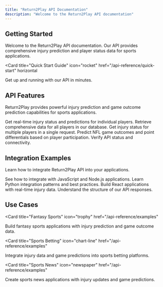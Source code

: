 ```yaml
---
title: "Return2Play API Documentation"
description: "Welcome to the Return2Play API documentation"
---
```


## Getting Started

Welcome to the Return2Play API documentation. Our API provides comprehensive injury prediction and player status data for sports applications.

<Card
  title="Quick Start Guide"
  icon="rocket"
  href="/api-reference/quick-start"
  horizontal
>
  Get up and running with our API in minutes.
</Card>

## API Features

Return2Play provides powerful injury prediction and game outcome prediction capabilities for sports applications.

<Columns cols={2}>
  <Card
    title="Player Status"
    icon="user"
    href="/api-reference/endpoints/get-player-status"
  >
    Get real-time injury status and predictions for individual players.
  </Card>
  <Card
    title="All Players"
    icon="users"
    href="/api-reference/endpoints/get-all-players"
  >
    Retrieve comprehensive data for all players in our database.
  </Card>
  <Card
    title="Player Statuses"
    icon="clipboard-list"
    href="/api-reference/endpoints/get-all-player-statuses"
  >
    Get injury status for multiple players in a single request.
  </Card>
  <Card
    title="Stats Prediction"
    icon="chart-line"
    href="/api-reference/endpoints/stats-prediction"
  >
    Predict NFL game outcomes and point differentials based on player participation.
  </Card>
  <Card
    title="Health Check"
    icon="heart"
    href="/api-reference/endpoints/health"
  >
    Verify API status and connectivity.
  </Card>
</Columns>

## Integration Examples

Learn how to integrate Return2Play API into your applications.

<Columns cols={2}>
  <Card
    title="JavaScript Examples"
    icon="code"
    href="/api-reference/examples"
  >
    See how to integrate with JavaScript and Node.js applications.
  </Card>
  <Card
    title="Python Examples"
    icon="python"
    href="/api-reference/examples"
  >
    Learn Python integration patterns and best practices.
  </Card>
  <Card
    title="React Examples"
    icon="react"
    href="/api-reference/examples"
  >
    Build React applications with real-time injury data.
  </Card>
  <Card
    title="Data Models"
    icon="database"
    href="/api-reference/data-models"
  >
    Understand the structure of our API responses.
  </Card>
</Columns>

## Use Cases

<Card
  title="Fantasy Sports"
  icon="trophy"
  href="/api-reference/examples"
>
  Build fantasy sports applications with injury prediction and game outcome data.
</Card>

<Card
  title="Sports Betting"
  icon="chart-line"
  href="/api-reference/examples"
>
  Integrate injury data and game predictions into sports betting platforms.
</Card>

<Card
  title="Sports News"
  icon="newspaper"
  href="/api-reference/examples"
>
  Create sports news applications with injury updates and game predictions.
</Card>
